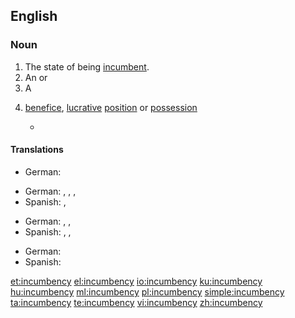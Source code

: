 ==English==

===Noun===
{{en-noun|incumbencies}}

# The state of being [[incumbent]].
# An {{l|en|obligation}} or {{l|en|duty}}
# A {{l|en|tenure}}
# {{lb|en|figurative}} [[benefice]], [[lucrative]] [[position]] or [[possession]]
#* {{quote-journal|2016|Derek Thompson|America’s Monopoly Problem|The Atlantic||http://www.theatlantic.com/magazine/archive/2016/10/americas-monopoly-problem/497549/|The early antitrust reformers warned that even beyond its effect on prices, economic power could buy influence in Congress. Monopolies don’t just dominate their own industries, Justice Louis Brandeis said in 1933; they monopolize political power as well, which allows them to protect their incumbency and stifle competition in myriad ways.}}

====Translations====
{{trans-top|state of being incumbent}}
{{trans-mid}}
* German: {{t+|de|Amt|n}}
{{trans-bottom}}

{{trans-top|obligation or duty}}
{{trans-mid}}
* German: {{t+|de|Pflicht|f}}, {{t+|de|Aufgabe|f}}, {{t+|de|Verpflichtung|f}}, {{t+|de|Obliegenheit|f}}
* Spanish: {{t+|es|incumbencia|f}}, {{t+|es|responsabilidad|f}}
{{trans-bottom}}

{{trans-top|tenure}}
{{trans-mid}}
* German: {{t+|de|Amtszeit|f}}, {{t+|de|Amt|n}}, {{t+|de|Pfründe|f}} {{qualifier|religion}}
* Spanish: {{t+|es|cargo|m}}, {{t+|es|mandato|m}}, {{t+|es|beneficio|m}} {{qualifier|religion}}
{{trans-bottom}}

{{trans-top|benefice, lucrative position or possession}}
{{trans-mid}}
* German: {{t+|de|Pfründe|f}}
* Spanish: {{t+|es|beneficio|m}}
{{trans-bottom}}

[[et:incumbency]]
[[el:incumbency]]
[[io:incumbency]]
[[ku:incumbency]]
[[hu:incumbency]]
[[ml:incumbency]]
[[pl:incumbency]]
[[simple:incumbency]]
[[ta:incumbency]]
[[te:incumbency]]
[[vi:incumbency]]
[[zh:incumbency]]